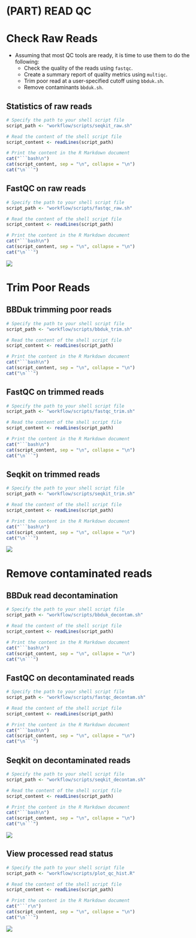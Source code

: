 # (PART) READ QC {-}

# Check Raw Reads
- Assuming that most QC tools are ready, it is time to use them to do the following:
  - Check the quality of the reads using `fastqc`.
  - Create a summary report of quality metrics using `multiqc`.
  - Trim poor read at a user-specified cutoff using `bbduk.sh`.
  - Remove contaminants `bbduk.sh`.

## Statistics of raw reads
```r
# Specify the path to your shell script file
script_path <- "workflow/scripts/seqkit_raw.sh"

# Read the content of the shell script file
script_content <- readLines(script_path)

# Print the content in the R Markdown document
cat("```bash\n")
cat(script_content, sep = "\n", collapse = "\n")
cat("\n```")

```


## FastQC on raw reads
```r
# Specify the path to your shell script file
script_path <- "workflow/scripts/fastqc_raw.sh"

# Read the content of the shell script file
script_content <- readLines(script_path)

# Print the content in the R Markdown document
cat("```bash\n")
cat(script_content, sep = "\n", collapse = "\n")
cat("\n```")

```


![](results/qc/multiqc1/multiqc_plots/svg/mqc_fastqc_per_base_sequence_quality_plot_1.svg)


# Trim Poor Reads

## BBDuk trimming poor reads
```r
# Specify the path to your shell script file
script_path <- "workflow/scripts/bbduk_trim.sh"

# Read the content of the shell script file
script_content <- readLines(script_path)

# Print the content in the R Markdown document
cat("```bash\n")
cat(script_content, sep = "\n", collapse = "\n")
cat("\n```")

```

## FastQC on trimmed reads
```r
# Specify the path to your shell script file
script_path <- "workflow/scripts/fastqc_trim.sh"

# Read the content of the shell script file
script_content <- readLines(script_path)

# Print the content in the R Markdown document
cat("```bash\n")
cat(script_content, sep = "\n", collapse = "\n")
cat("\n```")

```

## Seqkit on trimmed reads
```r
# Specify the path to your shell script file
script_path <- "workflow/scripts/seqkit_trim.sh"

# Read the content of the shell script file
script_content <- readLines(script_path)

# Print the content in the R Markdown document
cat("```bash\n")
cat(script_content, sep = "\n", collapse = "\n")
cat("\n```")

```


![](results/qc/multiqc2/multiqc_plots/svg/mqc_fastqc_per_base_sequence_quality_plot_1.svg)


# Remove contaminated reads

## BBDuk read decontamination
```r
# Specify the path to your shell script file
script_path <- "workflow/scripts/bbduk_decontam.sh"

# Read the content of the shell script file
script_content <- readLines(script_path)

# Print the content in the R Markdown document
cat("```bash\n")
cat(script_content, sep = "\n", collapse = "\n")
cat("\n```")

```

## FastQC on decontaminated reads
```r
# Specify the path to your shell script file
script_path <- "workflow/scripts/fastqc_decontam.sh"

# Read the content of the shell script file
script_content <- readLines(script_path)

# Print the content in the R Markdown document
cat("```bash\n")
cat(script_content, sep = "\n", collapse = "\n")
cat("\n```")

```

## Seqkit on decontaminated reads
```r
# Specify the path to your shell script file
script_path <- "workflow/scripts/seqkit_decontam.sh"

# Read the content of the shell script file
script_content <- readLines(script_path)

# Print the content in the R Markdown document
cat("```bash\n")
cat(script_content, sep = "\n", collapse = "\n")
cat("\n```")

```




![](results/qc/multiqc3/multiqc_plots/svg/mqc_fastqc_per_base_sequence_quality_plot_1.svg)



## View processed read status


```r
# Specify the path to your shell script file
script_path <- "workflow/scripts/plot_qc_hist.R"

# Read the content of the shell script file
script_content <- readLines(script_path)

# Print the content in the R Markdown document
cat("```r\n")
cat(script_content, sep = "\n", collapse = "\n")
cat("\n```")

```

![](images/qc_hist.svg)

